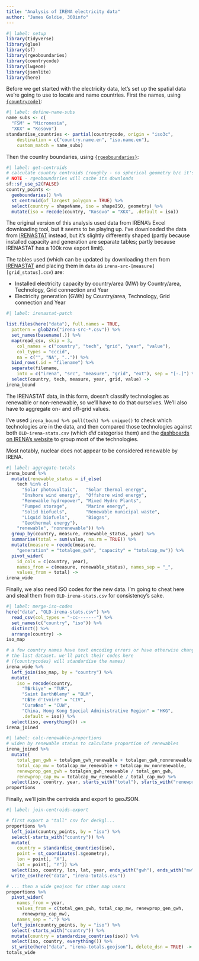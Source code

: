 ```yaml
---
title: "Analysis of IRENA electricity data"
author: "James Goldie, 360info"
---
```


```r
#| label: setup
library(tidyverse)
library(glue)
library(sf)
library(rgeoboundaries)
library(countrycode)
library(lwgeom)
library(jsonlite)
library(here)
```

Before we get started with the electricity data, let's set up the spatial data we're going to use to locate and name countries. First the names, using [`{countrycode}`](https://github.com/vincentarelbundock/countrycode):

```r
#| label: define-name-subs
name_subs <- c(
  "FSM" = "Micronesia",
  "XKX" = "Kosovo")
standardise_countries <- partial(countrycode, origin = "iso3c",
    destination = c("country.name.en", "iso.name.en"),
    custom_match = name_subs)
```

Then the country boundaries, using [`{rgeoboundaries}`](https://github.com/wmgeolab/rgeoboundaries):

```r
#| label: get-centroids
# calculate country centroids (roughly - no spherical geometry b/c it's broken)
# NOTE - rgeoboundaries will cache its downloads
sf::sf_use_s2(FALSE)
country_points <-
  geoboundaries() %>%
  st_centroid(of_largest_polygon = TRUE) %>%
  select(country = shapeName, iso = shapeISO, geometry) %>%
  mutate(iso = recode(country, "Kosovo" = "XKX", .default = iso))
```

The original version of this analysis used data from IRENA's Excel downloading tool, but it seems to be playing up. I've downloaded the data from [IRENASTAT](https://pxweb.irena.org/pxweb/en/IRENASTAT) instead, but it's slightly differently shaped (partly because installed capacity and generation are separate tables; partly because IRENASTAT has a 100k row export limit).

The tables used (which can be updated by downloading them from [IRENASTAT](https://pxweb.irena.org/pxweb/en/IRENASTAT) and placing them in `data` as `irena-src-[measure][grid_status].csv`) are:

* Installed electricity capacity by country/area (MW) by Country/area, Technology, Grid connection and Year
* Electricity generation (GWh) by Country/area, Technology, Grid connection and Year

```r
#| label: irenastat-patch

list.files(here("data"), full.names = TRUE,
  pattern = glob2rx("irena-src-*.csv")) %>%
  set_names(basename(.)) %>%
  map(read_csv, skip = 3,
    col_names = c("country", "tech", "grid", "year", "value"),
    col_types = "cccid",
    na = c("", "NA", "..")) %>%
  bind_rows(.id = "filename") %>%
  separate(filename,
    into = c("irena", "src", "measure", "grid", "ext"), sep = "[-.]") %>%
  select(country, tech, measure, year, grid, value) ->
irena_bound
```

The IRENASTAT data, in this form, doesn't classify technologies as renewable or non-renewable, so we'll have to do that ourselves. We'll also have to aggregate on- and off-grid values.

I've used `irena_bound %>% pull(tech) %>% unique()` to check which technologies are in the data, and then compared those technologies against both `OLD-irena-stats.csv` (which _did_ categorise them) and the [dashboards on IRENA's website](https://www.irena.org/Data/View-data-by-topic/Capacity-and-Generation/Statistics-Time-Series) to group most of the technologies.

Most notably, nuclear does not appear to be considered renewable by IRENA.

```r
#| label: aggregate-totals
irena_bound %>%
  mutate(renewable_status = if_else(
    tech %in% c(
      "Solar photovoltaic",   "Solar thermal energy",
      "Onshore wind energy",  "Offshore wind energy",
      "Renewable hydropower", "Mixed Hydro Plants",
      "Pumped storage",       "Marine energy",
      "Solid biofuels",       "Renewable municipal waste",
      "Liquid biofuels",      "Biogas",
      "Geothermal energy"),
    "renewable", "nonrenewable")) %>%
  group_by(country, measure, renewable_status, year) %>%
  summarise(total = sum(value, na.rm = TRUE)) %>%
  mutate(measure = recode(measure,
    "generation" = "totalgen_gwh", "capacity" = "totalcap_mw")) %>%
  pivot_wider(
    id_cols = c(country, year),
    names_from = c(measure, renewable_status), names_sep = "_",
    values_from = total) ->
irena_wide
```

Finally, we also need ISO codes for the new data. I'm going to cheat here and steal them from `OLD-irena-stats.csv` for consistency's sake.

```r
#| label: merge-iso-codes
here("data", "OLD-irena-stats.csv") %>%
  read_csv(col_types = "-cc-------") %>%
  set_names(c("country", "iso")) %>%
  distinct() %>%
  arrange(country) ->
iso_map

# a few country names have text encoding errors or have otherwise changed since
# the last dataset. we'll patch their codes here
# ({countrycodes} will standardise the names)
irena_wide %>%
  left_join(iso_map, by = "country") %>%
  mutate(
    iso = recode(country,
      "T�rkiye" = "TUR",
      "Saint Barth�lemy" = "BLM",
      "C�te d'Ivoire" = "CIV",
      "Cura�ao" = "CUW",
      "China, Hong Kong Special Administrative Region" = "HKG",
      .default = iso)) %>%
  select(iso, everything()) ->
irena_joined  
```

```r
#| label: calc-renewable-proportions
# widen by renewable status to calculate proportion of renewables
irena_joined %>%
  mutate(
    total_gen_gwh = totalgen_gwh_renewable + totalgen_gwh_nonrenewable,
    total_cap_mw = totalcap_mw_renewable + totalcap_mw_nonrenewable,
    renewprop_gen_gwh = totalgen_gwh_renewable / total_gen_gwh,
    renewprop_cap_mw = totalcap_mw_renewable / total_cap_mw) %>%
  select(iso, country, year, starts_with("total"), starts_with("renewprop")) ->
proportions
```

Finally, we'll join the centroids and export to geoJSON.

```r
#| label: join-centroids-export

# first export a "tall" csv for deckgl...
proportions %>%
  left_join(country_points, by = "iso") %>%
  select(-starts_with("country")) %>%
  mutate(
    country = standardise_countries(iso),
    point = st_coordinates(.$geometry),
    lon = point[, "X"],
    lat = point[, "Y"]) %>%
  select(iso, country, lon, lat, year, ends_with("gwh"), ends_with("mw")) %>%
  write_csv(here("data", "irena-totals.csv"))

# ... then a wide geojson for other map users
proportions %>%
  pivot_wider(
    names_from = year,
    values_from = c(total_gen_gwh, total_cap_mw, renewprop_gen_gwh,
      renewprop_cap_mw),
    names_sep = ".") %>%
  left_join(country_points, by = "iso") %>%
  select(-starts_with("country")) %>%
  mutate(country = standardise_countries(iso)) %>%
  select(iso, country, everything()) %>%
  st_write(here("data", "irena-totals.geojson"), delete_dsn = TRUE) ->
totals_wide
```

